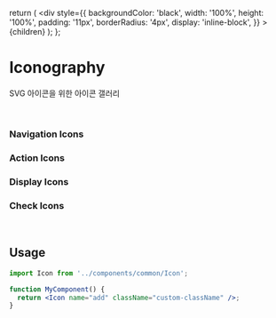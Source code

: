 

<Meta title="Iconography" />

  return (
    <IconItem name={name}>
      <div
        style={{
          backgroundColor: 'black',
          width: '100%',
          height: '100%',
          padding: '11px',
          borderRadius: '4px',
          display: 'inline-block',
        }}
      >
        {children}
      </div>
    </IconItem>
  );
};

# Iconography

SVG 아이콘을 위한 아이콘 갤러리

<br />

<IconGallery>
  <IconItem name="camera-dark">
    <Icon name="camera-dark" />
  </IconItem>
  <DarkIconItem name="camera-white">
    <Icon name="camera-white" />
  </DarkIconItem>
  <IconItem name="agree-beige">
    <Icon name="agree-beige" />
  </IconItem>
  <DarkIconItem name="agree-white">
    <Icon name="agree-white" />
  </DarkIconItem>
</IconGallery>
<IconGallery>
  <IconItem name="celebrate-beige">
    <Icon name="celebrate-beige" />
  </IconItem>
  <IconItem name="celebrate-lg">
    <Icon name="celebrate-lg" />
  </IconItem>
  <DarkIconItem name="celebrate-white">
    <Icon name="celebrate-white" />
  </DarkIconItem>
  <IconItem name="profile-beige">
    <Icon name="profile-beige" />
  </IconItem>
  <DarkIconItem name="profile-white">
    <Icon name="profile-white" />
  </DarkIconItem>
  <IconItem name="close">
    <Icon name="close" />
  </IconItem>
  <DarkIconItem name="close-sm">
    <Icon name="close-sm" />
  </DarkIconItem>
</IconGallery>

### Navigation Icons

<IconGallery>
  <IconItem name="left">
    <Icon name="left" />
  </IconItem>
  <IconItem name="right">
    <Icon name="right" />
  </IconItem>
  <IconItem name="top">
    <Icon name="top" />
  </IconItem>
  <IconItem name="down1">
    <Icon name="down1" />
  </IconItem>
  <IconItem name="go">
    <Icon name="go" />
  </IconItem>
</IconGallery>

### Action Icons

<IconGallery>
  <IconItem name="add">
    <Icon name="add" />
  </IconItem>
  <IconItem name="add with circle">
    <Icon name="add2" />
  </IconItem>
  <IconItem name="search">
    <Icon name="search" />
  </IconItem>
  <IconItem name="delete">
    <Icon name="delete-btn-red" />
  </IconItem>
  <IconItem name="reverse">
    <Icon name="reverse" />
  </IconItem>
</IconGallery>

### Display Icons
<IconGallery>
  <IconItem name="warning">
    <Icon name="warning" />
  </IconItem>
  <IconItem name="megaphone">
    <Icon name="megaphone" />
  </IconItem>
  <IconItem name="lock">
    <Icon name="lock" />
  </IconItem>
</IconGallery>

### Check Icons

<IconGallery>
  <IconItem name="check-sm-checked">
    <Icon name="check-sm-checked" />
  </IconItem>
  <IconItem name="check-sm-red">
    <Icon name="check-sm-red" />
  </IconItem>
  <IconItem name="check-sm">
    <Icon name="check-sm" />
  </IconItem>
  <IconItem name="check1">
    <Icon name="check1" />
  </IconItem>
</IconGallery>
<IconGallery>
  <IconItem name="check2-checked">
    <Icon name="check2-checked" />
  </IconItem>
  <IconItem name="check2-unchecked">
    <Icon name="check2-unchecked" />
  </IconItem>
</IconGallery>

<br />

## Usage

```jsx
import Icon from '../components/common/Icon';

function MyComponent() {
  return <Icon name="add" className="custom-className" />;
}
```
